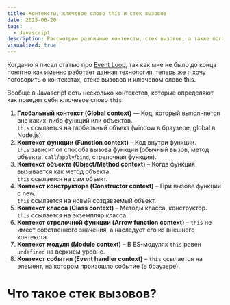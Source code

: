 ```yaml
---
title: Контексты, ключевое слово this и стек вызовов
date: 2025-06-20
tags:
  - Javascript
description: Рассмотрим различные контексты, стек вызовов, а также поговорим о ключевом слове this
visualized: true
---
```


Когда-то я писал статью про [Event Loop](/articles/event-loop), так как мне не было до конца понятно как именно работает данная технология, теперь же я хочу поговорить о контекстах, стеке вызовов и ключевом слове this.

Вообще в Javascript есть несколько контекстов, которые определяют как поведет себя ключевое слово `this`:

1. **Глобальный контекст (Global context)** — Код, который выполняется вне каких-либо функций или объектов. <br>
  `this` ссылается на глобальный объект (window в браузере, global в Node.js).
2. **Контекст функции (Function context)** – Код внутри функции. <br>
  `this` зависит от способа вызова функции (обычный вызов, метод объекта, `call`/`apply`/`bind`, стрелочная функция).
3. **Контекст объекта (Object/Method context)** – Когда функция вызывается как метод объекта. <br>
  `this` ссылается на сам объект.
4. **Контекст конструктора (Constructor context)** – При вызове функции с new.<br>
  `this` ссылается на новый создаваемый объект.
5. **Контекст класса (Class context)** – Методы класса, конструктор. <br>
  `this` ссылается на экземпляр класса.
6. **Контекст стрелочной функции (Arrow function context)** – `this` не имеет собственного значения, а наследует его из внешнего контекста.
7. **Контекст модуля (Module context)** – В ES-модулях `this` равен `undefined` на верхнем уровне.
8. **Контекст события (Event handler context)** – `this` ссылается на элемент, на котором произошло событие (в браузере).

# Что такое стек вызовов?
